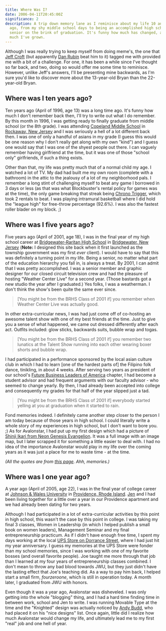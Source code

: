 ```yaml
---
title: Where Was I?
date: 2006-04-11T20:45:00Z
significance: 2
description: A trip down memory lane as I reminisce about my life 10 and 5 years
  ago, from my shy middle school days to being an accomplished high school
  senior on the brink of graduation. It's funny how much has changed, and how
  much I've grown.
---
```


Although I was really trying to keep myself from doing meme's, the one that [Jeff Croft][1] (but apparently [Dan Rubin][2] beat him to it) tagged me with provided me with a bit of a challenge. For one, it has been a while since I've thought so far back, and two, doing so would offer me some time to reminisce. However, unlike Jeff's answers, I'll be presenting mine backwards, as I'm sure you'd like to discover more about the 13-year-old Bryan than the 22-year-old Bryan.

## Where was I ten years ago?

Ten years ago (April of 1996, age 13) was a long time ago. It's funny how much I don't remember back then, I'll try to write out what I do remember. By this month in 1996, I was getting ready to finally graduate from middle school (or the 8th grade). I was attending [Copeland Middle School][3] in [Rockaway, New Jersey][4] and I was seriously a hell of a lot different back then. I was one of only a handful of asians in my grade (I guess this would be one reason why I don't really get along with my own "kind") and I guess one would say that I was one of the shyest people out there. I can vaguely remember having girlfriend at the time, but it was one of those "school only" girlfriends, if such a thing exists.

Other than that, my life was pretty much that of a normal child my age. I watched a lot of TV. My dad had built me my own room (complete with a bathroom) in the attic to the jealousy of a lot of my neighborhood pals. I remember a long stint of challenging myself to beat any game I borrowed in 3 days or less (as that was what Blockbuster's rental policy for games was at the time), the only game breaking that streak being [Chrono Trigger][5], which took 2 rentals to beat. I was playing intramural basketball where I did hold the "league high" for free-throw percentage (92.6%). I was also the fastest roller blader on my block. ;)

## Where was I five years ago?

Five years ago (April of 2001, age 18), I was in the final year of my high school career at [Bridgewater-Raritan High School][6] in [Bridgewater, New Jersey][7] (**Note:** I designed this site back when it first launched as the township government was my first _ever_ client). I would have to say that this was definitely a turning point in my life. Being a senior, no matter what part of the education hierarchy you fall in, is always a treat. By 2001, I can admit that I was pretty accomplished. I was a senior member and graphic designer for our closed circuit television crew and had the pleasure of hosting "Weather Center Live" for a second year. (Those bastards got a new studio the year after I graduated.) Yes folks, I was a weatherman. I don't think the show's been quite the same ever since.

> [You might be from the BRHS Class of 2001 if] you remember when Weather Center Live was actually good.

In other extra-curricular news, I was had just come off of co-hosting an awesome talent show with one of my best friends at the time. Just to give you a sense of what happened, we came out dressed differently after each act. Outfits included: glow sticks, backwards suits, bubble wrap and togas.

> [You might be from the BRHS Class of 2001 if] you remember two lunatics at the Talent Show running into each other wearing boxer shorts and bubble wrap.

I had participated in a performance sponsored by the local asian culture club in which I had to learn [one of the hardest parts of] the Filipino folk dance, tinikling, in about 4 weeks. After serving two years as president of our school's [Future Business Leaders of America][8] chapter, I had become a student advisor and had frequent arguments with our faculty advisor - who seemed to change yearly. By then, I had already been accepted into college and consequently my grades for that half of the year slipped just a tad.

> [You might be from the BRHS Class of 2001 if] everybody started yelling at you at graduation when it started to rain.

Fond memories indeed. I definitely came another step closer to the person I am today because of those years in high school. I could literally write a whole story of my experiences in high school, but I don't want to bore you. ;) As for Avalonstar, I had put up my first design which had a picture of [Shinji Ikari from Neon Genesis Evangelion][9]. It was a full image with an image map, but I later scrapped it for something a little easier to deal with. I had no idea of the importance Avalonstar would play in my life over the coming years as it was just a place for me to waste time - at the time.

<cite>
  (All the quotes are from <a href="http://filebox.vt.edu/users/swohltma/br.htm">this page</a>. Ahh, memories.)
</cite>

## Where was I one year ago?

A year ago (April of 2005, age 22), I was in the final year of college career at [Johnson & Wales University][10] in [Providence, Rhode Island][11]. [Jen][12] and I had been living together for a little over a year in our Providence apartment and we had already been dating for two years.

Although I had participated in a lot of extra-curricular activities by this point in high school, this wasn't the case by this point in college. I was taking my final 3 classes, Women in Leadership (in which I helped publish a small book on women leaders), Management Seminar and my final entrepreneurship practicum. As if I didn't have enough free time, I spent my days working at the local [UPS Store on Dorrance Street][13], where I had just hit my year anniversary. I guess my memories at the UPS Store were fonder than my school memories, since I was working with one of my favorite bosses (and overall favorite people). Joe taught me more through that job than I learned at my four years of entrepreneurship classes combined. I don't mean to throw any bad blood towards JWU, but they just didn't have the lasting effect that Joe's teaching did. As a way to pay him back, I helped start a small firm, _fourzeroone_, which is still in operation today. A month later, I graduated from JWU with honors.

Even though it was a year ago, Avalonstar was disheveled. I was only getting into the whole "blogging" thing, and I had a hard time finding time in between work, school and Jen to write. I was running Movable Type at the time and the "Knighted" design was actually noticed by <a href="http://andybudd.com" rel="acquaintance met">Andy Budd</a>, who had placed it on his "nice designs" list. Once again, little did I realize how much Avalonstar would change my life, and ultimately lead me to my first "real" job and one hell of year.

[1]: http://jeffcroft.com/
[2]: http://superfluousbanter.com/
[3]: http://www.morris.k12.nj.us/rocktwp/copeland.htm
[4]: http://www.gti.net/rocktwp/rthist.html
[5]: http://www.rpgdreamer.com/ffc/ct/
[6]: http://www.brrsd.k12.nj.us/brhs/hsindex.html
[7]: http://www.bridgewaternj.gov/
[8]: http://fbla-pbl.org/
[9]: http://www.google.com/search?client=safari&rls=en&q=shinji+ikari&ie=UTF-8&oe=UTF-8
[10]: http://jwu.edu/
[11]: http://www.providenceri.com/
[12]: http://moon_of_ice.livejournal.com/
[13]: http://www.theupsstore.com/locations/locdet.asp?strCenterNum=MBE4185
